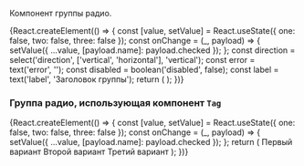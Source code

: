 



Компонент группы радио.

<Preview>
    {React.createElement(() => {
        const [value, setValue] = React.useState({ one: false, two: false, three: false });
        const onChange = (_, payload) => {
            setValue({ ...value, [payload.name]: payload.checked });
        };
        const direction = select('direction', ['vertical', 'horizontal'], 'vertical');
        const error = text('error', '');
        const disabled = boolean('disabled', false);
        const label = text('label', 'Заголовок группы');
        return (
            <RadioGroup
                label={label}
                onChange={onChange}
                direction={direction}
                error={error}
                disabled={disabled}
                name='radioGroup'
            >
                <Radio label='Первый вариант' value='first' />
                <Radio label='Второй вариант' value='second' />
                <Radio label='Третий вариант' value='third' />
            </RadioGroup>
        );
    })}
</Preview>


### Группа радио, использующая компонент `Tag`

<Preview>
    {React.createElement(() => {
        const [value, setValue] = React.useState({ one: false, two: false, three: false });
        const onChange = (_, payload) => {
            setValue({ ...value, [payload.name]: payload.checked });
        };
        return (
            <RadioGroup
                label="Заголовок группы"
                onChange={onChange}
                direction="horizontal"
                type='tag'
                name='tagRadioGroup'
            >
                <Tag value='one'>
                    Первый вариант
                </Tag>
                <Tag value='two'>
                    Второй вариант
                </Tag>
                <Tag value='three'>
                    Третий вариант
                </Tag>
            </RadioGroup>
        );
    })}
</Preview>
